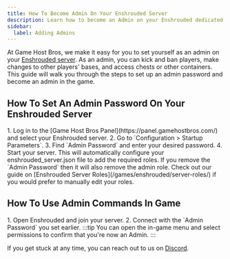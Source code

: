 ```yaml
---
title: How To Become Admin On Your Enshrouded Server
description: Learn how to become an Admin on your Enshrouded dedicated Server
sidebar:
  label: Adding Admins
---
```


At Game Host Bros, we make it easy for you to set yourself as an admin on your [Enshrouded server](https://www.gamehostbros.com/enshrouded-server-hosting/). As an admin, you can kick and ban players, make changes to other players' bases, and access chests or other containers. This guide will walk you through the steps to set up an admin password and become an admin in the game.

## How To Set An Admin Password On Your Enshrouded Server
<Steps>
1. Log in to the [Game Host Bros Panel](https://panel.gamehostbros.com/) and select your Enshrouded server.
2. Go to `Configuration > Startup Parameters`.
3. Find `Admin Password` and enter your desired password.
4. Start your server.
</Steps>
This will automatically configure your enshrouded_server.json file to add the required roles. If you remove the `Admin Password` then it will also remove the admin role. Check out our guide on [Enshrouded Server Roles](/games/enshrouded/server-roles/) if you would prefer to manually edit your roles.

## How To Use Admin Commands In Game
<Steps>
1. Open Enshrouded and join your server.
2. Connect with the `Admin Password` you set earlier.
</Steps>
:::tip
You can open the in-game menu and select permissions to confirm that you're now an Admin.
:::

If you get stuck at any time, you can reach out to us on [Discord](https://discord.gg/FN4XgbAwzr).

